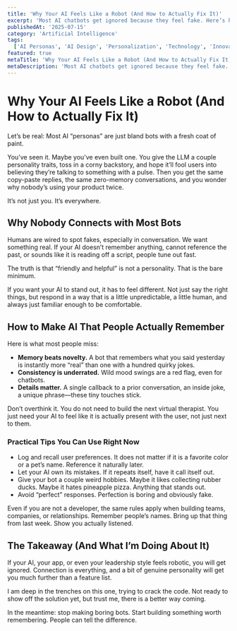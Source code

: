 ```yaml
---
title: 'Why Your AI Feels Like a Robot (And How to Actually Fix It)'
excerpt: 'Most AI chatbots get ignored because they feel fake. Here’s how to build one people will actually remember.'
publishedAt: '2025-07-15'
category: 'Artificial Intelligence'
tags:
  ['AI Personas', 'AI Design', 'Personalization', 'Technology', 'Innovation']
featured: true
metaTitle: 'Why Your AI Feels Like a Robot (And How to Actually Fix It) - Lenuvio Blog'
metaDescription: 'Most AI chatbots get ignored because they feel fake. Here’s how to build one people will actually remember.'
---
```


# Why Your AI Feels Like a Robot (And How to Actually Fix It)

Let’s be real: Most AI “personas” are just bland bots with a fresh coat of paint.

You’ve seen it. Maybe you’ve even built one. You give the LLM a couple personality traits, toss in a corny backstory, and hope it’ll fool users into believing they’re talking to something with a pulse. Then you get the same copy-paste replies, the same zero-memory conversations, and you wonder why nobody’s using your product twice.

It’s not just you. It’s everywhere.

## Why Nobody Connects with Most Bots

Humans are wired to spot fakes, especially in conversation. We want something real. If your AI doesn’t remember anything, cannot reference the past, or sounds like it is reading off a script, people tune out fast.

The truth is that “friendly and helpful” is not a personality. That is the bare minimum.

If you want your AI to stand out, it has to feel different. Not just say the right things, but respond in a way that is a little unpredictable, a little human, and always just familiar enough to be comfortable.

## How to Make AI That People Actually Remember

Here is what most people miss:

- **Memory beats novelty.** A bot that remembers what you said yesterday is instantly more “real” than one with a hundred quirky jokes.
- **Consistency is underrated.** Wild mood swings are a red flag, even for chatbots.
- **Details matter.** A single callback to a prior conversation, an inside joke, a unique phrase—these tiny touches stick.

Don’t overthink it. You do not need to build the next virtual therapist. You just need your AI to feel like it is actually present with the user, not just next to them.

### Practical Tips You Can Use Right Now

- Log and recall user preferences. It does not matter if it is a favorite color or a pet’s name. Reference it naturally later.
- Let your AI own its mistakes. If it repeats itself, have it call itself out.
- Give your bot a couple weird hobbies. Maybe it likes collecting rubber ducks. Maybe it hates pineapple pizza. Anything that stands out.
- Avoid “perfect” responses. Perfection is boring and obviously fake.

Even if you are not a developer, the same rules apply when building teams, companies, or relationships. Remember people’s names. Bring up that thing from last week. Show you actually listened.

## The Takeaway (And What I’m Doing About It)

If your AI, your app, or even your leadership style feels robotic, you will get ignored. Connection is everything, and a bit of genuine personality will get you much further than a feature list.

I am deep in the trenches on this one, trying to crack the code. Not ready to show off the solution yet, but trust me, there is a better way coming.

In the meantime: stop making boring bots. Start building something worth remembering. People can tell the difference.
